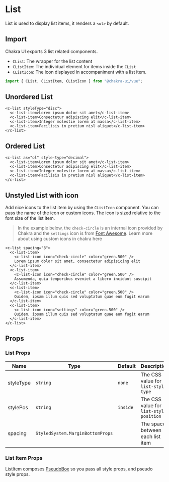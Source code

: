 
<SEO
  title="List"
  description="List is used to display list items"
/>

# List

List is used to display list items, it renders a `<ul>` by default.

## Import

Chakra UI exports 3 list related components.

- `CList`: The wrapper for the list content
- `CListItem`: The individual element for items inside the `CList`
- `CListIcon`: The icon displayed in accompaniment with a list item.

```js
import { CList, CListItem, CListIcon } from "@chakra-ui/vue";
```

## Unordered List

```vue live=true
<c-list styleType="disc">
  <c-list-item>Lorem ipsum dolor sit amet</c-list-item>
  <c-list-item>Consectetur adipiscing elit</c-list-item>
  <c-list-item>Integer molestie lorem at massa</c-list-item>
  <c-list-item>Facilisis in pretium nisl aliquet</c-list-item>
</c-list>
```

## Ordered List

```vue live=true
<c-list as="ol" style-type="decimal">
  <c-list-item>Lorem ipsum dolor sit amet</c-list-item>
  <c-list-item>Consectetur adipiscing elit</c-list-item>
  <c-list-item>Integer molestie lorem at massa</c-list-item>
  <c-list-item>Facilisis in pretium nisl aliquet</c-list-item>
</c-list>
```

## Unstyled List with icon

Add nice icons to the list item by using the `CListIcon` component. You can pass
the name of the icon or custom icons. The icon is sized relative to the font
size of the list item.

> In the example below, the `check-circle` is an internal icon provided by Chakra and the `settings` icon is from [Font Awesome](https://fontawesome). Learn more about using custom icons in chakra <nuxt-link to="/icon">here</nuxt-link>

```vue live=true
<c-list spacing="3">
  <c-list-item>
    <c-list-icon icon="check-circle" color="green.500" />
    Lorem ipsum dolor sit amet, consectetur adipisicing elit
  </c-list-item>
  <c-list-item>
    <c-list-icon icon="check-circle" color="green.500" />
    Assumenda, quia temporibus eveniet a libero incidunt suscipit
  </c-list-item>
  <c-list-item>
    <c-list-icon icon="check-circle" color="green.500" />
    Quidem, ipsam illum quis sed voluptatum quae eum fugit earum
  </c-list-item>
  <c-list-item>
    <c-list-icon icon="settings" color="green.500" />
    Quidem, ipsam illum quis sed voluptatum quae eum fugit earum
  </c-list-item>
</c-list>
```

## Props

### List Props

| Name      | Type                             | Default  | Description                             |
| --------- | -------------------------------- | -------- | --------------------------------------- |
| styleType | `string`                         | `none`   | The CSS value for `list-style-type`     |
| stylePos  | `string`                         | `inside` | The CSS value for `list-style-position` |
| spacing   | `StyledSystem.MarginBottomProps` |          | The space between each list item        |

### List Item Props

ListItem composes [PseudoBox](/pseudobox) so you pass all style props, and
pseudo style props.
